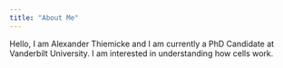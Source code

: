 ```yaml
---
title: "About Me"
---
```


Hello, I am Alexander Thiemicke and I am currently a PhD Candidate at Vanderbilt University. I am interested in understanding how cells work.

